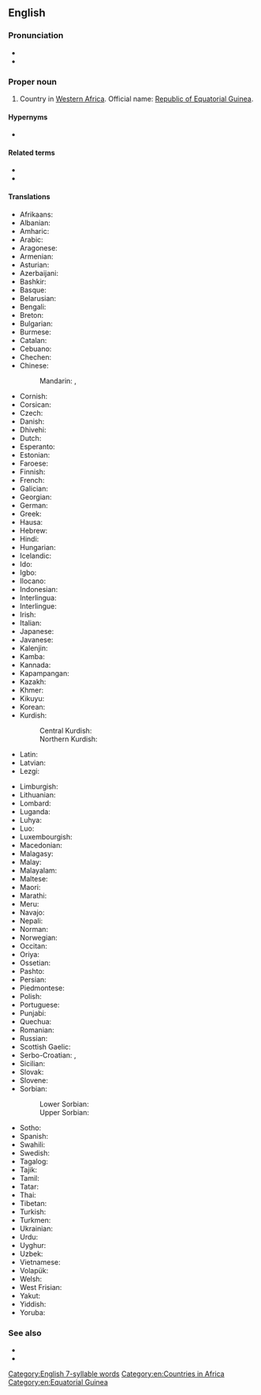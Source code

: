 ==English==
{{wikipedia}}

===Pronunciation===
* {{IPA|en|/ˌɛkwəˈtɔːɹiəl ˈɡɪni/}}
* {{audio|en|LL-Q1860 (eng)-Vealhurl-Equatorial Guinea.wav |Audio (UK)}}

===Proper noun===
{{en-proper noun|head=[[equatorial|Equatorial]] [[Guinea]]}}

# {{senseid|en|Q983}}Country in [[Western Africa]]. Official name: [[Republic of Equatorial Guinea]].

====Hypernyms====
* {{l|en|Subsahara}}

====Related terms====
* {{l|en|Equatoguinea}}
* {{l|en|Equatoguinean}}

====Translations====
{{trans-top|id=Q983|country in Western Africa}}
* Afrikaans: {{t|af|Ekwatoriaal-Guinee}}
* Albanian: {{t|sq|Guinea Ekuatoriale}}
* Amharic: {{t|am|ኢኳቶሪያል ጊኔ}}
* Arabic: {{t|ar|غِينِيَا اَلاِسْتِوَائِيَّة|f}}
* Aragonese: {{t|an|Guinea Equatorial|f}}
* Armenian: {{t|hy|Հասարակածային Գվինեա}}
* Asturian: {{t+|ast|Guinea Ecuatorial|f}}
* Azerbaijani: {{t+|az|Ekvatorial Qvineya}}
* Bashkir: {{t|ba|Экватор Гвинеяһы}}
* Basque: {{t|eu|Ekuatore Ginea}}
* Belarusian: {{t|be|Экватарыя́льная Гвіне́я|f}}
* Bengali: {{t+|bn|বিষুবীয় গিনি}}
* Breton: {{t|br|Ginea ar C'heheder}}
* Bulgarian: {{t|bg|Екваториа́лна Гвине́я|f}}
* Burmese: {{t|my|အီကွေတာဂီနီ}}
* Catalan: {{t+|ca|Guinea Equatorial|f}}
* Cebuano: {{t|ceb|Gineang Ekwatoryal}}
* Chechen: {{t|ce|Экваторан Гвиней}}
* Chinese:
*: Mandarin: {{t+|cmn|赤道幾內亞|sc=Hani}}, {{t+|cmn|赤道几内亚|tr=Chìdào Jīnèiyà|sc=Hani}}
* Cornish: {{t|kw|Gyni Ekwadoriel}}
* Corsican: {{t|co|Guinea Equatoriale}}
* Czech: {{t+|cs|Rovníková Guinea|f}}
* Danish: {{t|da|Ækvatorialguinea}}
* Dhivehi: {{t|dv|އިކުއެޓޯރިއަލް ގިނީ}}
* Dutch: {{t+|nl|Equatoriaal-Guinea}}
* Esperanto: {{t+|eo|Ekvatora Gvineo}}
* Estonian: {{t+|et|Ekvatoriaal-Guinea}}
* Faroese: {{t|fo|Ekvatorguinea}}
* Finnish: {{t+|fi|Päiväntasaajan Guinea}}
* French: {{t+|fr|Guinée équatoriale|f}}
* Galician: {{t+|gl|Guinea Ecuatorial|f}}
* Georgian: {{t|ka|ეკვატორული გვინეა}}
* German: {{t+|de|Äquatorialguinea|n}}
* Greek: {{t|el|Ισημερινή Γουινέα|f}}
* Hausa: {{t|ha|Gini Ta Ikwaita}}
* Hebrew: {{t|he|גינאת המשוונית|f|tr=gine'a ha-mashvanít}}
* Hindi: {{t+|hi|भूमध्यरेखीय गिनी}}
* Hungarian: {{t+|hu|Egyenlítői-Guinea}}
* Icelandic: {{t+|is|Miðbaugs-Gínea}}
* Ido: {{t+|io|Equatorala Guinea}}
* Igbo: {{t|ig|Equatorial Guinea}}
* Ilocano: {{t|ilo|Guinea Ekuatorial}}
* Indonesian: {{t+|id|Guinea Khatulistiwa}}
* Interlingua: {{t|ia|Guinea Equatorial}}
* Interlingue: {{t|ie|Equatorial Guinéa}}
* Irish: {{t|ga|Guine Mheánchiorclach|f|alt=An Ghuine Mheánchiorclach}}
* Italian: {{t|it|Guinea Equatoriale}}
* Japanese: {{t+|ja|赤道ギニア|tr=Sekidō Ginia}}
* Javanese: {{t|jv|Guinéa Katulistiwa}}
* Kalenjin: {{t|kln|Ginikweta}}
* Kamba: {{t|kam|Ginekweta}}
* Kannada: {{t|kn|ವಿಷುವದ್ರೇಖೆಯ ಗಿನಿ}}
* Kapampangan: {{t|pam|Equatorial Guinea}}
* Kazakh: {{t|kk|Экваторлық Гвинея}}
* Khmer: {{t+|km|ហ្គីណេអេក្វាទ័រ}}
* Kikuyu: {{t|ki|Ginikweta}}
* Korean: {{t|ko|^적도 ^기니}}
* Kurdish:
*: Central Kurdish: {{t|ckb|گینێی ئیستوایی}}
*: Northern Kurdish: {{t+|kmr|Gîneya Rojbendî}}
* Latin: {{t|la|Guinea Aequinoctialis}}
* Latvian: {{t|lv|Ekvatoriālā Gvineja}}
* Lezgi: {{t|lez|Экваториал Гвинея}}
{{trans-mid}}
* Limburgish: {{t|li|Equatoriaal Guinee}}
* Lithuanian: {{t+|lt|Pusiaujo Gvinėja}}
* Lombard: {{t|lmo|Guinea Equaturiala}}
* Luganda: {{t|lg|Equatorial Guinea}}
* Luhya: {{t|luy|Ginikweta}}
* Luo: {{t|luo|Ginikweta}}
* Luxembourgish: {{t|lb|Equatorialguinea}}
* Macedonian: {{t|mk|Екваторија́лна Гвине́ја|f}}
* Malagasy: {{t|mg|Ginea Ekoatorialy}}
* Malay: {{t|ms|Guinea Khatulistiwa}}
* Malayalam: {{t|ml|ഇക്വറ്റോറിയൽ ഗിനി}}
* Maltese: {{t|mt|Gwinea Ekwatorjali}}
* Maori: {{t|mi|Kini Ekuatoria}}
* Marathi: {{t|mr|इक्वेटोरीयल गिनी}}
* Meru: {{t|mer|Ginekweta}}
* Navajo: {{t|nv|Gíní Nahasdzáán Ałníiʼgi Siʼánígíí}}
* Nepali: {{t|ne|इक्वेटोरियल गिनी}}
* Norman: {{t|nrf|Dginnée d'l'Êquateur|f}}
* Norwegian: {{t+|no|Ekvatorial-Guinea}}
* Occitan: {{t|oc|Guinèa Eqüatoriala|f}}
* Oriya: {{t|or|ବିଷୁବରେଖୀୟ ଗିନି}}
* Ossetian: {{t|os|Экваториалон Гвиней}}
* Pashto: {{t|ps|استوايي ګيني|f|tr=estewāyí gine}}
* Persian: {{t|fa|گینه استوایی|tr=gine-ye estevâyi}}
* Piedmontese: {{t|pms|Guinea Equatorial}}
* Polish: {{t+|pl|Gwinea Równikowa}}
* Portuguese: {{t+|pt|Guiné Equatorial|f}}
* Punjabi: {{t|pa|ਭੂ-ਮੱਧ ਰੇਖਾਈ ਗਿਨੀ}}
* Quechua: {{t|qu|Chawpipacha Khiniya}}
* Romanian: {{t+|ro|Guineea Ecuatorială|f}}
* Russian: {{t+|ru|Экваториа́льная Гвине́я|f}}
* Scottish Gaelic: {{t|gd|Gini Mheadhan-Chriosach}}
* Serbo-Croatian: {{t+|sh|Ekvatorska Gvineja|f}}, {{t|sh|Ekvatorijalna Gvineja|f}}
* Sicilian: {{t|scn|Guinia Ecuaturiali}}
* Slovak: {{t|sk|Rovníková Guinea|f}}
* Slovene: {{t+|sl|Ekvatoriálna Gvinêja|f}}
* Sorbian:
*: Lower Sorbian: {{t|dsb|Ekwatorialna Guineja|f}}
*: Upper Sorbian: {{t|hsb|Ekwatorialna Gineja|f}}
* Sotho: {{t|st|Equatorial Guinea}}
* Spanish: {{t+|es|Guinea Ecuatorial|f}}
* Swahili: {{t|sw|Guinea ya Ikweta}}
* Swedish: {{t+|sv|Ekvatorialguinea}}
* Tagalog: {{t|tl|Gineang Ekwatoriyal}}
* Tajik: {{t|tg|Гвинеяи Истивоӣ}}
* Tamil: {{t|ta|எக்குவடோரியல் கினி}}
* Tatar: {{t|tt|Экваториаль Гвинея}}
* Thai: {{t+|th|อิเควทอเรียลกินี}}
* Tibetan: {{t|bo|ཨི་ཁུའ་ཊོ་རལ་གི་ནེ།}}
* Turkish: {{t+|tr|Ekvator Ginesi}}
* Turkmen: {{t|tk|Ekwatorial Gwineýa}}
* Ukrainian: {{t+|uk|Екваторіа́льна Гвіне́я|f}}
* Urdu: {{t|ur|استوائی گنی|tr=istivāī ginī}}
* Uyghur: {{t|ug|ئېكۋاتور گۋىنېيىسى}}
* Uzbek: {{t|uz|Ekvator Gvineyasi}}
* Vietnamese: {{t|vi|Ghi-nê Xích Đạo}}
* Volapük: {{t|vo|Kveatora-Gineyän}}
* Welsh: {{t|cy|Gini Gyhydeddol}}
* West Frisian: {{t|fy|Ekwatoriaal-Guinee}}
* Yakut: {{t|sah|Экуатор Гуинеята}}
* Yiddish: {{t|yi|עקוואַטאָרישע גינע}}
* Yoruba: {{t|yo|Ekutoria Gini}}
{{trans-bottom}}

===See also===
* {{l|en|Appendix:Countries of the world|Countries of the world}}
* {{list:countries of Africa/en}}

[[Category:English 7-syllable words]]
[[Category:en:Countries in Africa]]
[[Category:en:Equatorial Guinea]]